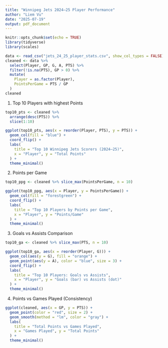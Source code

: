 ---
title: "Winnipeg Jets 2024–25 Player Performance"
author: "Liem Vu"
date: "2025-07-19"
output: pdf_document
---

```{r setup, include=FALSE}
knitr::opts_chunk$set(echo = TRUE)
library(tidyverse)
library(scales)
```

```{r}
data <- read_csv("jets_24_25_player_stats.csv", show_col_types = FALSE)
cleaned <- data %>%
  select(Player, GP, G, A, PTS) %>%
  filter(!is.na(PTS), GP > 0) %>%
  mutate(
    Player = as.factor(Player),
    PointsPerGame = PTS / GP
  )
cleaned
```

1. Top 10 Players with highest Points
```{r}
top10_pts <- cleaned %>%
  arrange(desc(PTS)) %>%
  slice(1:10)

ggplot(top10_pts, aes(x = reorder(Player, PTS), y = PTS)) +
  geom_col(fill = "blue") +
  coord_flip() +
  labs(
    title = "Top 10 Winnipeg Jets Scorers (2024–25)",
    x = "Player", y = "Total Points"
  ) +
  theme_minimal()
```

2. Points per Game
```{r}
top10_ppg <- cleaned %>% slice_max(PointsPerGame, n = 10)

ggplot(top10_ppg, aes(x = Player, y = PointsPerGame)) +
  geom_col(fill = "forestgreen") +
  coord_flip() +
  labs(
    title = "Top 10 Players by Points per Game",
    x = "Player", y = "Points/Game"
  ) +
  theme_minimal()
```

3. Goals vs Assists Comparison
```{r}
top10_ga <- cleaned %>% slice_max(PTS, n = 10)

ggplot(top10_ga, aes(x = reorder(Player, G))) +
  geom_col(aes(y = G), fill = "orange") +
  geom_point(aes(y = A), color = "blue", size = 3) +
  coord_flip() +
  labs(
    title = "Top 10 Players: Goals vs Assists",
    x = "Player", y = "Goals (bar) vs Assists (dot)"
  ) +
  theme_minimal()
```

4. Points vs Games Played (Consistency)
```{r}
ggplot(cleaned, aes(x = GP, y = PTS)) +
  geom_point(color = "red", size = 2) +
  geom_smooth(method = "lm", color = "gray") +
  labs(
    title = "Total Points vs Games Played",
    x = "Games Played", y = "Total Points"
  ) +
  theme_minimal()
```